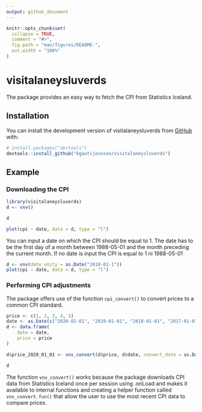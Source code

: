 ```yaml
---
output: github_document
---
```


<!-- README.md is generated from README.Rmd. Please edit that file -->

```r
knitr::opts_chunk$set(
  collapse = TRUE,
  comment = "#>",
  fig.path = "man/figures/README-",
  out.width = "100%"
)
```

# visitalaneysluverds

<!-- badges: start -->
<!-- badges: end -->


The package provides an easy way to fetch the CPI from Statistics Iceland.

## Installation

You can install the development version of visitalaneysluverds from [GitHub](https://github.com/) with:

``` r
# install.packages("devtools")
devtools::install_github("bgautijonsson/visitalaneysluverds")
```

## Example

### Downloading the CPI

```r
library(visitalaneysluverds)
d <- vnv()

d
```


```r
plot(cpi ~ date, data = d, type = "l")
```

You can input a date on which the CPI should be equal to 1. The date has to be the first day of a month between 1988-05-01 and the month preceding the current month. If no date is input the CPI is equal to 1 ni 1988-05-01

```r
d <- vnv(date_unity = as.Date("2018-01-1"))
plot(cpi ~ date, data = d, type = "l")
```

### Performing CPI adjustments

The package offers use of the function `cpi_convert()` to convert prices to a common CPI standard.

```r
price <- c(1, 2, 3, 4, 5)
date <- as.Date(c("2020-01-01", "2019-01-01", "2018-01-01", "2017-01-01", "2016-01-01"))
d <- data.frame(
    date = date,
    price = price
)

d$price_2020_01_01 <- vnv_convert(d$price, d$date, convert_date = as.Date("2020-01-01"))

d
```


The function `vnv_convert()` works because the package downloads CPI data from Statistics Iceland once per session using .onLoad and makes it available to internal functions and creating a helper function called `vnv_convert.fun()` that allow the user to use the most recent CPI data to compare prices.
